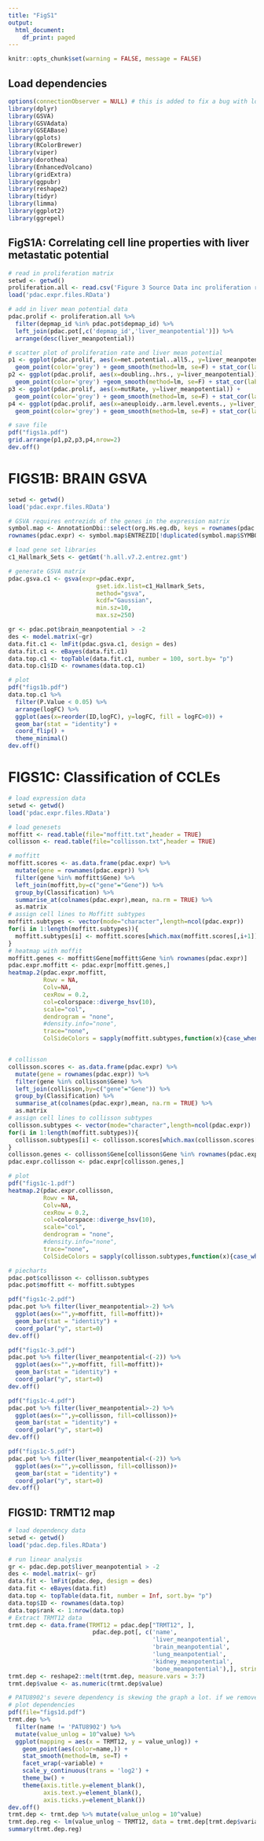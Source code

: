 ---
title: "FigS1"
output:
  html_document:
    df_print: paged
---


```{r setup, include=FALSE} 
knitr::opts_chunk$set(warning = FALSE, message = FALSE) 
```

## Load dependencies
```{r}
options(connectionObserver = NULL) # this is added to fix a bug with loading  ‘org.Hs.eg.db’ pkg in Rstudio
library(dplyr)
library(GSVA)
library(GSVAdata)
library(GSEABase)
library(gplots)
library(RColorBrewer)
library(viper)
library(dorothea)
library(EnhancedVolcano)
library(gridExtra)
library(ggpubr)
library(reshape2)
library(tidyr)
library(limma)
library(ggplot2)
library(ggrepel)
```
## FigS1A: Correlating cell line properties with liver metastatic potential
```{r}
# read in proliferation matrix
setwd <- getwd()
proliferation.all <- read.csv('Figure 3 Source Data inc proliferation rates.csv')
load('pdac.expr.files.RData')

# add in liver mean potential data
pdac.prolif <- proliferation.all %>% 
  filter(depmap_id %in% pdac.pot$depmap_id) %>% 
  left_join(pdac.pot[,c('depmap_id','liver_meanpotential')]) %>%
  arrange(desc(liver_meanpotential))

# scatter plot of proliferation rate and liver mean potential
p1 <- ggplot(pdac.prolif, aes(x=met.potential..all5., y=liver_meanpotential)) + 
  geom_point(color='grey') + geom_smooth(method=lm, se=F) + stat_cor(label.y = 1) + theme_minimal()
p2 <- ggplot(pdac.prolif, aes(x=doubling..hrs., y=liver_meanpotential)) + 
  geom_point(color='grey') +geom_smooth(method=lm, se=F) + stat_cor(label.y = 1) + theme_minimal()
p3 <- ggplot(pdac.prolif, aes(x=mutRate, y=liver_meanpotential)) + 
  geom_point(color='grey') + geom_smooth(method=lm, se=F) + stat_cor(label.y = 1) + theme_minimal()
p4 <- ggplot(pdac.prolif, aes(x=aneuploidy..arm.level.events., y=liver_meanpotential)) + 
  geom_point(color='grey') + geom_smooth(method=lm, se=F) + stat_cor(label.y = 1) + theme_minimal()

# save file
pdf("figs1a.pdf")
grid.arrange(p1,p2,p3,p4,nrow=2)
dev.off()
```
# FIGS1B: BRAIN GSVA
```{r}
setwd <- getwd()
load('pdac.expr.files.RData')

# GSVA requires entrezids of the genes in the expression matrix
symbol.map <- AnnotationDbi::select(org.Hs.eg.db, keys = rownames(pdac.expr),columns = c("ENTREZID", "SYMBOL"),keytype = "SYMBOL")
rownames(pdac.expr) <- symbol.map$ENTREZID[!duplicated(symbol.map$SYMBOL)]

# load gene set libraries
c1_Hallmark_Sets <- getGmt('h.all.v7.2.entrez.gmt')

# generate GSVA matrix
pdac.gsva.c1 <- gsva(expr=pdac.expr, 
                         gset.idx.list=c1_Hallmark_Sets, 
                         method="gsva", 
                         kcdf="Gaussian", 
                         min.sz=10, 
                         max.sz=250)

gr <- pdac.pot$brain_meanpotential > -2
des <- model.matrix(~gr)
data.fit.c1 <- lmFit(pdac.gsva.c1, design = des)
data.fit.c1 <- eBayes(data.fit.c1)
data.top.c1 <- topTable(data.fit.c1, number = 100, sort.by= "p")
data.top.c1$ID <- rownames(data.top.c1)

# plot
pdf("figs1b.pdf")
data.top.c1 %>% 
  filter(P.Value < 0.05) %>% 
  arrange(logFC) %>% 
  ggplot(aes(x=reorder(ID,logFC), y=logFC, fill = logFC>0)) + 
  geom_bar(stat = "identity") + 
  coord_flip() + 
  theme_minimal()
dev.off()
```
# FIGS1C: Classification of CCLEs
```{r}
# load expression data
setwd <- getwd()
load('pdac.expr.files.RData')

# load genesets
moffitt <- read.table(file="moffitt.txt",header = TRUE)
collisson <- read.table(file="collisson.txt",header = TRUE)

# moffitt
moffitt.scores <- as.data.frame(pdac.expr) %>% 
  mutate(gene = rownames(pdac.expr)) %>% 
  filter(gene %in% moffitt$Gene) %>%
  left_join(moffitt,by=c("gene"="Gene")) %>%
  group_by(Classification) %>%
  summarise_at(colnames(pdac.expr),mean, na.rm = TRUE) %>%
  as.matrix
# assign cell lines to Moffitt subtypes
moffitt.subtypes <- vector(mode="character",length=ncol(pdac.expr))
for(i in 1:length(moffitt.subtypes)){
  moffitt.subtypes[i] <- moffitt.scores[which.max(moffitt.scores[,i+1]),1]
}
# heatmap with moffit
moffitt.genes <- moffitt$Gene[moffitt$Gene %in% rownames(pdac.expr)]
pdac.expr.moffitt <- pdac.expr[moffitt.genes,]
heatmap.2(pdac.expr.moffitt,
          Rowv = NA,
          Colv=NA,
          cexRow = 0.2,
          col=colorspace::diverge_hsv(10),
          scale="col",
          dendrogram = "none",
          #density.info="none",
          trace="none",
          ColSideColors = sapply(moffitt.subtypes,function(x){case_when((x=="Basal")~"green",(x=="Classical")~'blue')}))


# collisson
collisson.scores <- as.data.frame(pdac.expr) %>% 
  mutate(gene = rownames(pdac.expr)) %>% 
  filter(gene %in% collisson$Gene) %>%
  left_join(collisson,by=c("gene"="Gene")) %>%
  group_by(Classification) %>%
  summarise_at(colnames(pdac.expr),mean, na.rm = TRUE) %>%
  as.matrix
# assign cell lines to collisson subtypes
collisson.subtypes <- vector(mode="character",length=ncol(pdac.expr))
for(i in 1:length(moffitt.subtypes)){
  collisson.subtypes[i] <- collisson.scores[which.max(collisson.scores[,i+1]),1]
}
collisson.genes <- collisson$Gene[collisson$Gene %in% rownames(pdac.expr)]
pdac.expr.collisson <- pdac.expr[collisson.genes,]

# plot
pdf("figs1c-1.pdf")
heatmap.2(pdac.expr.collisson,
          Rowv = NA,
          Colv=NA,
          cexRow = 0.2,
          col=colorspace::diverge_hsv(10),
          scale="col",
          dendrogram = "none",
          #density.info="none",
          trace="none",
          ColSideColors = sapply(collisson.subtypes,function(x){case_when((x=="Quasimesenchymal")~"green",(x=="Classical")~'blue')}))

# piecharts
pdac.pot$collisson <- collisson.subtypes
pdac.pot$moffitt <- moffitt.subtypes

pdf("figs1c-2.pdf")
pdac.pot %>% filter(liver_meanpotential>-2) %>%
  ggplot(aes(x="",y=moffitt, fill=moffitt))+
  geom_bar(stat = "identity") +
  coord_polar("y", start=0)
dev.off()

pdf("figs1c-3.pdf")
pdac.pot %>% filter(liver_meanpotential<(-2)) %>%
  ggplot(aes(x="",y=moffitt, fill=moffitt))+
  geom_bar(stat = "identity") +
  coord_polar("y", start=0)
dev.off()

pdf("figs1c-4.pdf")
pdac.pot %>% filter(liver_meanpotential>-2) %>%
  ggplot(aes(x="",y=collisson, fill=collisson))+
  geom_bar(stat = "identity") +
  coord_polar("y", start=0)
dev.off()

pdf("figs1c-5.pdf")
pdac.pot %>% filter(liver_meanpotential<(-2)) %>%
  ggplot(aes(x="",y=collisson, fill=collisson))+
  geom_bar(stat = "identity") +
  coord_polar("y", start=0)
dev.off()
```
## FIGS1D: TRMT12 map
```{r}

# load dependency data
setwd <- getwd()
load('pdac.dep.files.RData')

# run linear analysis
gr <- pdac.dep.pot$liver_meanpotential > -2
des <- model.matrix(~ gr) 
data.fit <- lmFit(pdac.dep, design = des)
data.fit <- eBayes(data.fit)
data.top <- topTable(data.fit, number = Inf, sort.by= "p")
data.top$ID <- rownames(data.top)
data.top$rank <- 1:nrow(data.top)
# Extract TRMT12 data
trmt.dep <- data.frame(TRMT12 = pdac.dep["TRMT12", ],
                        pdac.dep.pot[, c('name',
                                         'liver_meanpotential',
                                         'brain_meanpotential',
                                         'lung_meanpotential',
                                         'kidney_meanpotential',
                                         'bone_meanpotential'),], stringsAsFactors = F)
trmt.dep <- reshape2::melt(trmt.dep, measure.vars = 3:7)
trmt.dep$value <- as.numeric(trmt.dep$value)

# PATU8902's severe dependency is skewing the graph a lot. if we remove it a clearer pattern can be seen.
# plot dependencies
pdf(file="figs1d.pdf")
trmt.dep %>% 
  filter(name != 'PATU8902') %>%
  mutate(value_unlog = 10^value) %>%
  ggplot(mapping = aes(x = TRMT12, y = value_unlog)) + 
    geom_point(aes(color=name,)) + 
    stat_smooth(method=lm, se=T) +
    facet_wrap(~variable) +
    scale_y_continuous(trans = 'log2') +
    theme_bw() +  
    theme(axis.title.y=element_blank(),
          axis.text.y=element_blank(),
          axis.ticks.y=element_blank())
dev.off()
trmt.dep <- trmt.dep %>% mutate(value_unlog = 10^value)
trmt.dep.reg <- lm(value_unlog ~ TRMT12, data = trmt.dep[trmt.dep$variable=='liver_meanpotential',])
summary(trmt.dep.reg)
```



